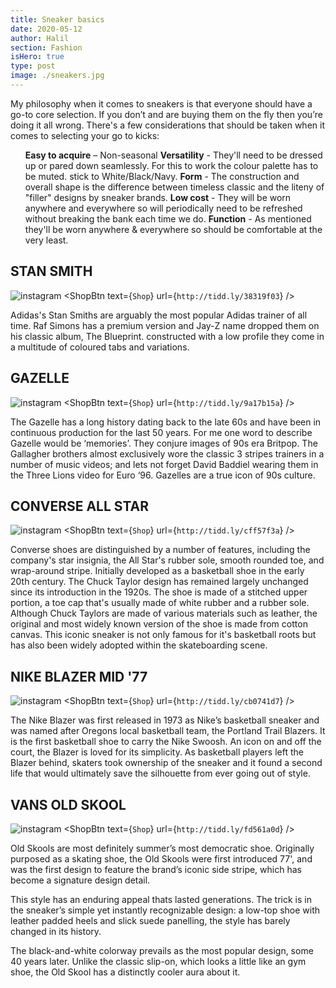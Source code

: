 ```yaml
---
title: Sneaker basics
date: 2020-05-12
author: Halil
section: Fashion
isHero: true
type: post
image: ./sneakers.jpg
---
```



My philosophy when it comes to sneakers is that everyone should have a go-to core selection.
If you don’t and are buying them on the fly then you’re doing it all wrong.
There's a few considerations that should be taken when it comes to selecting your go to kicks:

<ul>
<ListItem>
    <b>Easy to acquire</b> – Non-seasonal
</ListItem>
<ListItem>
    <b>Versatility</b> - They'll need to be dressed up or pared down seamlessly. For this to work the colour palette has to be muted. stick to White/Black/Navy.
</ListItem>
<ListItem>
    <b>Form</b> - The construction and overall shape is the difference between timeless classic and the liteny of "filler" designs by sneaker brands.
</ListItem>
<ListItem>
    <b>Low cost</b> - They will be worn anywhere and everywhere so will periodically need to be refreshed without breaking the bank each time we do.
</ListItem>
<ListItem>
    <b>Function</b> - As mentioned they'll be worn anywhere & everywhere so should be comfortable at the very least.
</ListItem>
</ul>

## STAN SMITH

![instagram](BGtylyArieE)
<ShopBtn text={`Shop`} url={`http://tidd.ly/38319f03`} />

Adidas's Stan Smiths are arguably the most popular Adidas trainer of all time.
Raf Simons has a premium version and Jay-Z name dropped them on his classic album, The Blueprint.
constructed with a low profile they come in a multitude of coloured tabs and variations.

## GAZELLE

![instagram](BGEpFFarie2)
<ShopBtn text={`Shop`} url={`http://tidd.ly/9a17b15a`} />

The Gazelle has a long history dating back to the late 60s and have been in continuous production for the last 50 years.
For me one word to describe Gazelle would be ‘memories’. They conjure images of 90s era Britpop.
The Gallagher brothers almost exclusively wore the classic 3 stripes trainers in a number of music videos;
and lets not forget David Baddiel wearing them in the Three Lions video for Euro ‘96.
Gazelles are a true icon of 90s culture.

## CONVERSE ALL STAR

![instagram](B2ZVoCEhvIw)
<ShopBtn text={`Shop`} url={`http://tidd.ly/cff57f3a`} />

Converse shoes are distinguished by a number of features, including the company's star insignia, the All Star's rubber sole, smooth rounded toe, and wrap-around stripe.
Initially developed as a basketball shoe in the early 20th century. The Chuck Taylor design has remained largely unchanged since its introduction in the 1920s. 
The shoe is made of a stitched upper portion, a toe cap that's usually made of white rubber and a rubber sole. 
Although Chuck Taylors are made of various materials such as leather, the original and most widely known version of the shoe is made from cotton canvas.
This iconic sneaker is not only famous for it's basketball roots but has also been widely adopted within the skateboarding scene.

## NIKE BLAZER MID '77

![instagram](B_cl5Ouq7PI)
<ShopBtn text={`Shop`} url={`http://tidd.ly/cb0741d7`} />

The Nike Blazer was first released in 1973 as Nike’s basketball sneaker and was named
after Oregons local basketball team, the Portland Trail Blazers.
It is the first basketball shoe to carry the Nike Swoosh.
An icon on and off the court, the Blazer is loved for its simplicity.
As basketball players left the Blazer behind, skaters took ownership of the sneaker and it found a second life that would ultimately save the silhouette from ever going out of style.

## VANS OLD SKOOL

![instagram](BmyepFegWhl)
<ShopBtn text={`Shop`} url={`http://tidd.ly/fd561a0d`} />

Old Skools are most definitely summer’s most democratic shoe.
Originally purposed as a skating shoe, the Old Skools were first introduced 77', and was the first design to feature the brand’s iconic side stripe, 
which has become a signature design detail.

This style has an enduring appeal thats lasted generations. The trick is in the sneaker’s simple yet instantly recognizable design: 
a low-top shoe with leather padded heels and slick suede panelling, the style has barely changed in its history.

The black-and-white colorway prevails as the most popular design, some 40 years later.
Unlike the classic slip-on, which looks a little like an gym shoe, the Old Skool has a distinctly cooler aura about it.